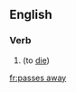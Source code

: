 ==English==

===Verb===
{{head|en|head=[[passes]] [[away]]}}

# {{context|euphemistic|lang=en}} {{en-third-person singular of|pass away}} (to [[die]])

[[fr:passes away]]